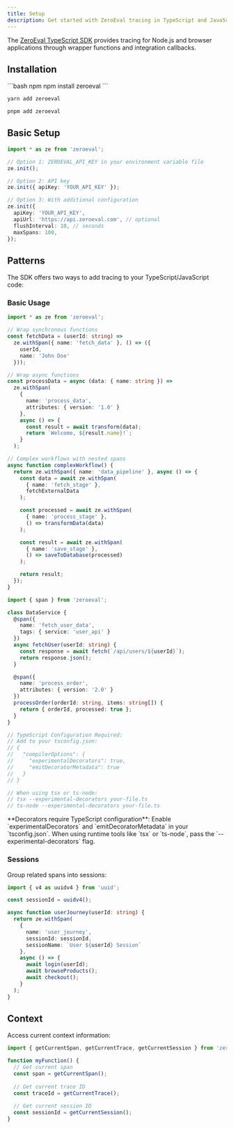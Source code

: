 ```yaml
---
title: Setup
description: Get started with ZeroEval tracing in TypeScript and JavaScript applications
---
```


The [ZeroEval TypeScript SDK](https://www.npmjs.com/package/zeroeval) provides tracing for Node.js and browser applications through wrapper functions and integration callbacks.

## Installation

<CodeGroup>
```bash npm
npm install zeroeval
```

```bash yarn
yarn add zeroeval
```

```bash pnpm
pnpm add zeroeval
```
</CodeGroup>

## Basic Setup

```ts
import * as ze from 'zeroeval';

// Option 1: ZEROEVAL_API_KEY in your environment variable file
ze.init();

// Option 2: API key
ze.init({ apiKey: 'YOUR_API_KEY' });

// Option 3: With additional configuration
ze.init({
  apiKey: 'YOUR_API_KEY',
  apiUrl: 'https://api.zeroeval.com', // optional
  flushInterval: 10, // seconds
  maxSpans: 100,
});
```

## Patterns

The SDK offers two ways to add tracing to your TypeScript/JavaScript code:

### Basic Usage

<CodeGroup>

```ts Function Wrapping
import * as ze from 'zeroeval';

// Wrap synchronous functions
const fetchData = (userId: string) =>
  ze.withSpan({ name: 'fetch_data' }, () => ({
    userId,
    name: 'John Doe'
  }));

// Wrap async functions
const processData = async (data: { name: string }) =>
  ze.withSpan(
    {
      name: 'process_data',
      attributes: { version: '1.0' }
    },
    async () => {
      const result = await transform(data);
      return `Welcome, ${result.name}!`;
    }
  );

// Complex workflows with nested spans
async function complexWorkflow() {
  return ze.withSpan({ name: 'data_pipeline' }, async () => {
    const data = await ze.withSpan(
      { name: 'fetch_stage' },
      fetchExternalData
    );

    const processed = await ze.withSpan(
      { name: 'process_stage' },
      () => transformData(data)
    );

    const result = await ze.withSpan(
      { name: 'save_stage' },
      () => saveToDatabase(processed)
    );

    return result;
  });
}
```

```ts Decorators
import { span } from 'zeroeval';

class DataService {
  @span({
    name: 'fetch_user_data',
    tags: { service: 'user_api' }
  })
  async fetchUser(userId: string) {
    const response = await fetch(`/api/users/${userId}`);
    return response.json();
  }

  @span({
    name: 'process_order',
    attributes: { version: '2.0' }
  })
  processOrder(orderId: string, items: string[]) {
    return { orderId, processed: true };
  }
}

// TypeScript Configuration Required:
// Add to your tsconfig.json:
// {
//   "compilerOptions": {
//     "experimentalDecorators": true,
//     "emitDecoratorMetadata": true
//   }
// }

// When using tsx or ts-node:
// tsx --experimental-decorators your-file.ts
// ts-node --experimental-decorators your-file.ts
```

</CodeGroup>

<Note>
**Decorators require TypeScript configuration**: Enable `experimentalDecorators` and `emitDecoratorMetadata` in your `tsconfig.json`. When using runtime tools like `tsx` or `ts-node`, pass the `--experimental-decorators` flag.
</Note>

### Sessions

Group related spans into sessions:

```ts
import { v4 as uuidv4 } from 'uuid';

const sessionId = uuidv4();

async function userJourney(userId: string) {
  return ze.withSpan(
    {
      name: 'user_journey',
      sessionId: sessionId,
      sessionName: `User ${userId} Session`
    },
    async () => {
      await login(userId);
      await browseProducts();
      await checkout();
    }
  );
}
```

## Context

Access current context information:

```ts
import { getCurrentSpan, getCurrentTrace, getCurrentSession } from 'zeroeval';

function myFunction() {
  // Get current span
  const span = getCurrentSpan();
  
  // Get current trace ID
  const traceId = getCurrentTrace();
  
  // Get current session ID
  const sessionId = getCurrentSession();
}
```